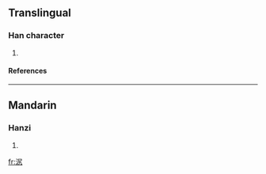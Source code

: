 ==Translingual==
===Han character===
{{Han char|rn=85|rad=水|as=05|sn=8|four=|canj=水尸大弓 (ESKN)}}
# {{defn|Han|sort=水05}}
====References====
{{Han ref|kx=0618.020|dkj=17313|dj=1013.010|hdz=31596.010|uh=6CE6|ud=27878}}

----
==Mandarin==
===Hanzi===
{{cmn-hanzi|pin=[[jú]] ([[ju2]]), [[zhòu]] ([[zhou4]])|wg=chü<sup>2</sup>, chou<sup>4</sup>}}
# {{defn|Mandarin}}

[[fr:泦]]